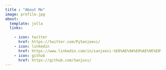 ```yaml
---
title : "About Me"
image: profile.jpg
about:
  template: jolla
  links:
      
    - icon: twitter
      href: https://twitter.com/PySanjeevi/
    - icon: linkedin
      href: https://www.linkedin.com/in/sanjeevi-%E0%AE%9A%E0%AE%9E%E0%AF%8D%E0%AE%9A%E0%AF%80%E0%AE%B5%E0%AE%BF-01a7b813b/
    - icon: github
      href: https://github.com/Sanjuvi/
---
```


